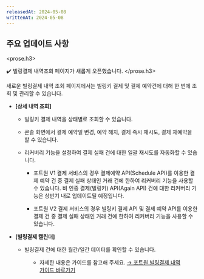 ```yaml
---
releasedAt: 2024-05-08
writtenAt: 2024-05-08
---
```




## 주요 업데이트 사항

<prose.h3>
  <Console />

  ✔️ 빌링결제 내역조회 페이지가 새롭게 오픈했습니다.
</prose.h3>

새로운 빌링결제 내역 조회 페이지에서는 빌링키 결제 및 결제 예약건에 대해 한 번에 조회 및 관리할 수 있습니다.

- **\[상세 내역 조회]**

  - 빌링키 결제 내역을 상태별로 조회할 수 있습니다.

  - 콘솔 화면에서 결제 예약일 변경, 예약 해지, 결제 즉시 재시도, 결제 재예약을 할 수 있습니다.

  - 리커버리 기능을 설정하여 결제 실패 건에 대한 일괄 재시도를 자동화할 수 있습니다.
    - 포트원 V1 결제 서비스의 경우 결제예약 API(Schedule API)를 이용한 결제 예약 건 중 결제 실패 상태인
      거래 건에 한하여 리커버리 기능을 사용할 수 있습니다. 비 인증 결제(빌링키) API(Again API) 건에 대한
      리커버리 기능은 상반기 내로 업데이트될 예정입니다.

    - 포트원 V2 결제 서비스의 경우 빌링키 결제 API 및 결제 예약 API를 이용한 결제 건 중 결제 실패
      상태인 거래 건에 한하여 리커버리 기능을 사용할 수 있습니다.

  <Figure src={Image1} />

- **\[빌링결제 캘린더]**

  - 빌링결제 건에 대한 월간/일간 데이터를 확인할 수 있습니다.

  <Figure src={Image2} />

  - 자세한 내용은 가이드를 참고해 주세요. [→ 포트원 빌링결제 내역 가이드 바로가기](../../../../docs/ko/console/guide/billing-payments)
